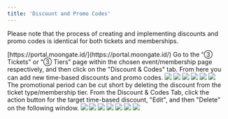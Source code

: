 ```yaml
---
title: 'Discount and Promo Codes'
---
```


Please note that the process of creating and implementing discounts and promo codes is identical for both tickets and memberships.

<Steps>
    <Step title="Sign into the Moongate Merchant Portal">
        [https://portal.moongate.id/](https://portal.moongate.id/)
    </Step>
    <Step title="Navigate to the Target Event or Membership Page">
    </Step>
    <Step title="Navigate to the Discount & Codes Tab">
        Go to the "③ Tickets" or "③ Tiers" page within the chosen event/membership page respectively, and then click on the "Discount & Codes" tab. From here you can add new time-based discounts and promo codes.
        <img src="/"/>
    </Step>
    <Step title="Add a Time-based Discount/Promo Code">
        <AccordionGroup>
            <Accordion title =Time-based Discount">
                <Steps>
                    <Step title="Click 'Add New'">
                        <img src="/"/>
                    </Step>
                    <Step title="Select a Ticket Type/Membership Tier to Discount">
                        <img src="/"/>
                    </Step>
                    <Step title="Set the Discounted Price">
                        <img src="/"/>
                    </Step>
                    <Step title="Set the Discount End Date">
                        <img src="/"/>
                    </Step>
                    <Step title="(Optional) Prematurely End Discount Period">
                        <img src="/"/>
                        The promotional period can be cut short by deleting the discount from the ticket type/membership tier. From the Discount & Codes Tab, click the action button for the target time-based discount, "Edit", and then "Delete" on the following window.
                    </Step>
                </Steps>
            </Accordion>
            <Accordion title ="Promo Code">
                <Step title="Click 'Add New'">
                    <img src="/"/>
                </Step>
                <Step title="Select a Ticket Type/Membership Tier to Discount">
                    <img src="/"/>
                </Step>
                <Step title="Enter a Discount %">
                    <img src="/"/>
                </Step>
                <Step title="Manually Generate or Bulk Generate Promo Codes">
                    <AccordionGroup>
                        <Accordion title="Manual">
                            <img src="/"/>
                        </Accordion>
                        <Accordion title="Bulk Generate">
                            <img src="/"/>
                        </Accordion>
                    </AccordionGroup>
                </Step>
                <Step title="(Optional) Create a Direct Discount Code Link">
                    <img src="/"/>
                </Step>
                <Step title="Deleting Promo Codes">
                </Step>
            </Accordion>
        </AccordionGroup>
        <img src="/"/>
    </Step>
</Steps>